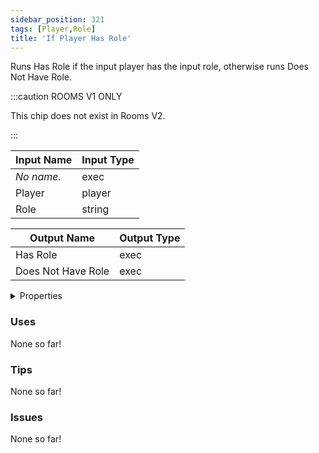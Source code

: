 ```yaml
---
sidebar_position: 321
tags: [Player,Role]
title: 'If Player Has Role'
---
```


Runs Has Role if the input player has the input role, otherwise runs Does Not Have Role.

:::caution ROOMS V1 ONLY
    
This chip does not exist in Rooms V2.

:::


<DocusaurusSvg />

| Input Name | Input Type |
|-----------|-----------|
| *No name.* | exec |
| Player | player |
| Role | string |

| Output Name | Output Type |
|-----------|-----------|
| Has Role | exec |
| Does Not Have Role | exec |


<details>
  <summary>Properties</summary>
  <div>
    <div>
    <table>
      <thead>
        <tr>
          <th>Is beta required?</th>
          <th>No</th>
        </tr>
        <tr>
          <th>Is this chip a trolling risk?</th>
          <th>No</th>
        </tr>
        <tr>
          <th>Is this chip a role assignment risk?</th>
          <th>No</th>
        </tr>
        <tr>
          <th>Chip UUID</th>
          <th>502d09f5-85ce-45fc-b6a1-3a3eecce8562</th>
        </tr>
        <tr>
          <th>Room availability</th>
          <th>Rooms V1 only</th>
        </tr>
      </thead>
    </table>
    </div>
  </div>
</details>

### Uses

None so far!

### Tips

None so far!

### Issues

None so far!